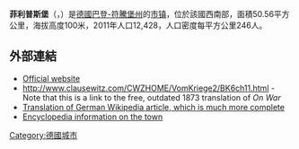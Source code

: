{{noteTA|G1=德国地名|G2=Landkreis|G3=单位}}
{{Infobox German location <!--was "Infobox Town DE"-->
|name=菲利普斯堡
|native_name=Philippsburg
|image_photo=Philippsburg_Bf.jpg
|image_coa =  Wappen Philippsburg.svg
|image_plan =  
|state = Baden-Württemberg
|regbzk = [[卡尔斯鲁厄行政区|卡尔斯鲁厄行政区]]
|district = [[卡尔斯鲁厄县|卡尔斯鲁厄县]]
|population =12562
|population_as_of = {{date|2005-12-31}}<ref>[http://www.statistik.baden-wuerttemberg.de/ source]</ref>
|Gemeindeschlüssel = 08215066
|area = 50.56
|elevation = 100
|coordinates = {{coord|49|14|0|N|08|27|0|E|format=dms|display=inline,title}}
|postal_code = 76661
|area_code =07256
|licence = KA
|mayor = Stefan Martus
|website = [http://www.philippsburg.de/ www.philippsburg.de]
}}

'''菲利普斯堡'''（{{lang-de|Philippsburg}}，{{IPA-de|ˈfɪlɪpsˌbʊʁk|lang|De-Philippsburg.ogg}}）是[[德國|德國]][[巴登-符腾堡|巴登-符騰堡州]]的[[市镇_(德国)|市镇]]，位於該國西南部，面積50.56平方公里，海拔高度100米，2011年人口12,428，人口密度每平方公里246人。

==外部連結==
* [http://www.philippsburg.de Official website] {{de icon}}
*http://www.clausewitz.com/CWZHOME/VomKriege2/BK6ch11.html{{dead link|date=2018年1月 |bot=InternetArchiveBot |fix-attempted=yes }} - Note that this is a link to the free, outdated 1873 translation of ''On War''
* [https://web.archive.org/web/20071010123540/http://babelfish.yahoo.com/translate_url?doit=done Translation of German Wikipedia article, which is much more complete]
* [http://archive.wikiwix.com/cache/20090221084148/http://81.1911encyclopedia.org/Philippsburg Encyclopedia information on the town]

{{Authority control}}
{{Germany-geo-stub}}
[[Category:德國城市|Category:德國城市]]